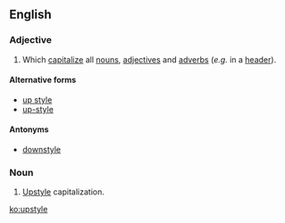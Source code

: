 ==English==

===Adjective===
{{en-adj|-}}

# {{context|typography|capitalization|lang=en}} Which [[capitalize]] all [[noun]]s, [[adjective]]s and [[adverb]]s (''e.g.'' in a [[header]]).

====Alternative forms====
* [[up style]]
* [[up-style]]

====Antonyms====
* [[downstyle]]

===Noun===
{{en-noun|-}}
# {{context|typography|lang=en}} [[#Adjective|Upstyle]] capitalization.

[[ko:upstyle]]